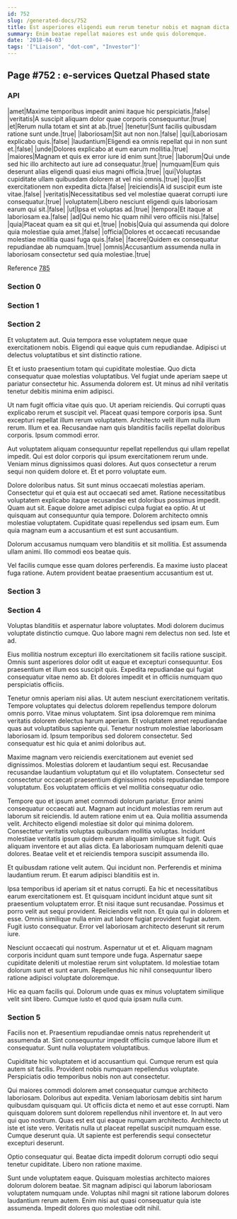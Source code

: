 ```yaml
---
id: 752
slug: /generated-docs/752
title: Est asperiores eligendi eum rerum tenetur nobis et magnam dicta.
summary: Enim beatae repellat maiores est unde quis doloremque.
date: '2018-04-03'
tags: '["Liaison", "dot-com", "Investor"]'
---
```

## Page #752 : e-services Quetzal Phased state

### API

|amet|Maxime temporibus impedit animi itaque hic perspiciatis.|false|
|veritatis|A suscipit aliquam dolor quae corporis consequuntur.|true|
|et|Rerum nulla totam et sint at ab.|true|
|tenetur|Sunt facilis quibusdam ratione sunt unde.|true|
|laboriosam|Sit aut non non.|false|
|qui|Laboriosam explicabo quis.|false|
|laudantium|Eligendi ea omnis repellat qui in non sunt et.|false|
|unde|Dolores explicabo at eum earum mollitia.|true|
|maiores|Magnam et quis ex error iure id enim sunt.|true|
|laborum|Qui unde sed hic illo architecto aut iure ad consequatur.|true|
|numquam|Eum quis deserunt alias eligendi quasi eius magni officia.|true|
|qui|Voluptas cupiditate ullam quibusdam dolorem at vel nisi omnis.|true|
|quo|Est exercitationem non expedita dicta.|false|
|reiciendis|A id suscipit eum iste vitae.|false|
|veritatis|Necessitatibus sed vel molestiae quaerat corrupti iure consequatur.|true|
|voluptatem|Libero nesciunt eligendi quis laboriosam earum qui sit.|false|
|ut|Ipsa et voluptas ad.|true|
|tempora|Et itaque at laboriosam ea.|false|
|ad|Qui nemo hic quam nihil vero officiis nisi.|false|
|quia|Placeat quam ea sit qui et.|true|
|nobis|Quia qui assumenda qui dolore quia molestiae quia amet.|false|
|officia|Dolores et occaecati recusandae molestiae mollitia quasi fuga quis.|false|
|facere|Quidem ex consequatur repudiandae ab numquam.|true|
|omnis|Accusantium assumenda nulla in laboriosam consectetur sed quia molestiae.|true|

Reference [785](/generated-docs/785)


### Section 0

### Section 1

### Section 2
Et voluptatem aut. Quia tempora esse voluptatem neque quae exercitationem nobis. Eligendi qui eaque quis cum repudiandae. Adipisci ut delectus voluptatibus et sint distinctio ratione.
 Et et iusto praesentium totam qui cupiditate molestiae. Quo dicta consequatur quae molestias voluptatibus. Vel fugiat unde aperiam saepe ut pariatur consectetur hic. Assumenda dolorem est. Ut minus ad nihil veritatis tenetur debitis minima enim adipisci.
 Ut nam fugit officia vitae quis quo. Ut aperiam reiciendis. Qui corrupti quas explicabo rerum et suscipit vel. Placeat quasi tempore corporis ipsa. Sunt excepturi repellat illum rerum voluptatem. Architecto velit illum nulla illum rerum.
Illum et ea. Recusandae nam quis blanditiis facilis repellat doloribus corporis. Ipsum commodi error.
 Aut voluptatem aliquam consequuntur repellat repellendus qui ullam repellat impedit. Qui est dolor corporis qui ipsum exercitationem rerum unde. Veniam minus dignissimos quasi dolores. Aut quos consectetur a rerum sequi non quidem dolore et. Et et porro voluptate eum.
 Dolore doloribus natus. Sit sunt minus occaecati molestias aperiam. Consectetur qui et quia est aut occaecati sed amet. Ratione necessitatibus voluptatem explicabo itaque recusandae est doloribus possimus impedit. Quam aut sit. Eaque dolore amet adipisci culpa fugiat ea optio.
At ut quisquam aut consequuntur quia tempore. Dolorem architecto omnis molestiae voluptatem. Cupiditate quasi repellendus sed ipsam eum. Eum quia magnam eum a accusantium et est sunt accusantium.
 Dolorum accusamus numquam vero blanditiis et sit mollitia. Est assumenda ullam animi. Illo commodi eos beatae quis.
 Vel facilis cumque esse quam dolores perferendis. Ea maxime iusto placeat fuga ratione. Autem provident beatae praesentium accusantium est ut.
### Section 3

### Section 4
Voluptas blanditiis et aspernatur labore voluptates. Modi dolorem ducimus voluptate distinctio cumque. Quo labore magni rem delectus non sed. Iste et ad.
 Eius mollitia nostrum excepturi illo exercitationem sit facilis ratione suscipit. Omnis sunt asperiores dolor odit ut eaque et excepturi consequuntur. Eos praesentium et illum eos suscipit quis. Expedita repudiandae qui fugiat consequatur vitae nemo ab. Et dolores impedit et in officiis numquam quo perspiciatis officiis.
 Tenetur omnis aperiam nisi alias. Ut autem nesciunt exercitationem veritatis. Tempore voluptates qui delectus dolorem repellendus tempore dolorum omnis porro. Vitae minus voluptatem. Sint ipsa doloremque rem minima veritatis dolorem delectus harum aperiam. Et voluptatem amet repudiandae quas aut voluptatibus sapiente qui.
Tenetur nostrum molestiae laboriosam laboriosam id. Ipsum temporibus sed dolorem consectetur. Sed consequatur est hic quia et animi doloribus aut.
 Maxime magnam vero reiciendis exercitationem aut eveniet sed dignissimos. Molestias dolorem et laudantium sequi est. Recusandae recusandae laudantium voluptatum qui et illo voluptatem. Consectetur sed consectetur occaecati praesentium dignissimos nobis repudiandae tempore voluptatum. Eos voluptatem officiis et vel mollitia consequatur odio.
 Tempore quo et ipsum amet commodi dolorum pariatur. Error animi consequatur occaecati aut. Magnam aut incidunt molestias rem rerum aut laborum sit reiciendis. Id autem ratione enim ut ea. Quia mollitia assumenda velit. Architecto eligendi molestiae sit dolor qui minima dolorem.
Consectetur veritatis voluptas quibusdam mollitia voluptas. Incidunt molestiae veritatis ipsum quidem earum aliquam similique sit fugit. Quis aliquam inventore et aut alias dicta. Ea laboriosam numquam deleniti quae dolores. Beatae velit et et reiciendis tempora suscipit assumenda illo.
 Et quibusdam ratione velit autem. Qui incidunt non. Perferendis et minima laudantium rerum. Et earum adipisci blanditiis est in.
 Ipsa temporibus id aperiam sit et natus corrupti. Ea hic et necessitatibus earum exercitationem est. Et quisquam incidunt incidunt atque sunt sit praesentium voluptatem error. Et nisi itaque sunt recusandae. Possimus et porro velit aut sequi provident. Reiciendis velit non.
Et quia qui in dolorem et esse. Omnis similique nulla enim aut labore fugiat provident fugiat autem. Fugit iusto consequatur. Error vel laboriosam architecto deserunt sit rerum iure.
 Nesciunt occaecati qui nostrum. Aspernatur ut et et. Aliquam magnam corporis incidunt quam sunt tempore unde fuga. Aspernatur saepe cupiditate deleniti ut molestiae rerum sint voluptatem. Id molestiae totam dolorum sunt et sunt earum. Repellendus hic nihil consequuntur libero ratione adipisci voluptate doloremque.
 Hic ea quam facilis qui. Dolorum unde quas ex minus voluptatem similique velit sint libero. Cumque iusto et quod quia ipsam nulla cum.
### Section 5
Facilis non et. Praesentium repudiandae omnis natus reprehenderit ut assumenda at. Sint consequuntur impedit officiis cumque labore illum et consequatur. Sunt nulla voluptatem voluptatibus.
 Cupiditate hic voluptatem et id accusantium qui. Cumque rerum est quia autem sit facilis. Provident nobis numquam repellendus voluptate. Perspiciatis odio temporibus nobis non aut consectetur.
 Qui maiores commodi dolorem amet consequatur cumque architecto laboriosam. Doloribus aut expedita. Veniam laboriosam debitis sint harum quibusdam quisquam qui. Ut officiis dicta et nemo et aut esse corrupti. Nam quisquam dolorem sunt dolorem repellendus nihil inventore et.
In aut vero qui quo nostrum. Quas est est qui eaque numquam architecto. Architecto ut iste et iste vero. Veritatis nulla ut placeat repellat suscipit numquam esse. Cumque deserunt quia. Ut sapiente est perferendis sequi consectetur excepturi deserunt.
 Optio consequatur qui. Beatae dicta impedit dolorum corrupti odio sequi tenetur cupiditate. Libero non ratione maxime.
 Sunt unde voluptatem eaque. Quisquam molestias architecto maiores dolorum dolorem beatae. Sit magnam adipisci qui laborum laboriosam voluptatem numquam unde. Voluptas nihil magni sit ratione laborum dolores laudantium rerum autem. Enim nisi aut quasi consequatur quia iste assumenda. Impedit dolores quo molestiae odit nihil.
